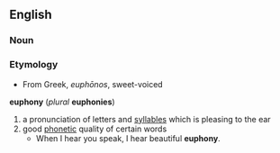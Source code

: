 == English ==
=== Noun ===
=== Etymology ===
*From Greek, ''euphōnos'', sweet-voiced
'''euphony''' (''plural'' '''euphonies''')
# a pronunciation of letters and [[syllable]]s which is pleasing to the ear
# good [[phonetic]] quality of certain words
#* When I hear you speak, I hear beautiful '''euphony'''.